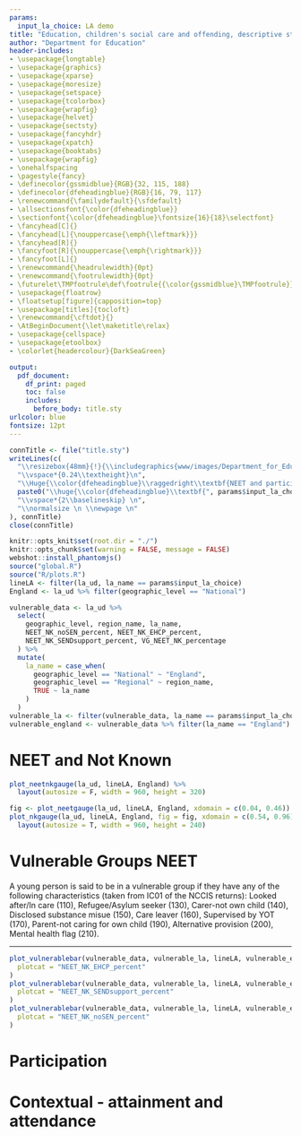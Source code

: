 ```yaml
---
params:
  input_la_choice: LA demo
title: "Education, children's social care and offending, descriptive statistics: a focus on `r params$input_la_choice`"
author: "Department for Education"
header-includes:
- \usepackage{longtable}
- \usepackage{graphics}
- \usepackage{xparse}
- \usepackage{moresize}
- \usepackage{setspace}
- \usepackage{tcolorbox}
- \usepackage{wrapfig}
- \usepackage{helvet}
- \usepackage{sectsty}
- \usepackage{fancyhdr}
- \usepackage{xpatch}
- \usepackage{booktabs}
- \usepackage{wrapfig}
- \onehalfspacing
- \pagestyle{fancy}
- \definecolor{gssmidblue}{RGB}{32, 115, 188}
- \definecolor{dfeheadingblue}{RGB}{16, 79, 117}
- \renewcommand{\familydefault}{\sfdefault}
- \allsectionsfont{\color{dfeheadingblue}}
- \sectionfont{\color{dfeheadingblue}\fontsize{16}{18}\selectfont}
- \fancyhead[C]{}
- \fancyhead[L]{\nouppercase{\emph{\leftmark}}}
- \fancyhead[R]{}
- \fancyfoot[R]{\nouppercase{\emph{\rightmark}}}
- \fancyfoot[L]{}
- \renewcommand{\headrulewidth}{0pt}
- \renewcommand{\footrulewidth}{0pt}
- \futurelet\TMPfootrule\def\footrule{{\color{gssmidblue}\TMPfootrule}}
- \usepackage{floatrow}
- \floatsetup[figure]{capposition=top}
- \usepackage[titles]{tocloft}
- \renewcommand{\cftdot}{}
- \AtBeginDocument{\let\maketitle\relax}
- \usepackage{cellspace}
- \usepackage{etoolbox}
- \colorlet{headercolour}{DarkSeaGreen}

output:
  pdf_document:
    df_print: paged
    toc: false
    includes:
      before_body: title.sty
urlcolor: blue
fontsize: 12pt
---
```


```r
connTitle <- file("title.sty")
writeLines(c(
  "\\resizebox{48mm}{!}{\\includegraphics{www/images/Department_for_Education.png}}\n",
  "\\vspace*{0.24\\textheight}\n",
  "\\Huge{\\color{dfeheadingblue}\\raggedright\\textbf{NEET and participation LA scorecard}} \n",
  paste0("\\huge{\\color{dfeheadingblue}\\textbf{", params$input_la_choice, "}}"),
  "\\vspace*{2\\baselineskip} \n",
  "\\normalsize \n \\newpage \n"
), connTitle)
close(connTitle)
```


```r
knitr::opts_knit$set(root.dir = "./")
knitr::opts_chunk$set(warning = FALSE, message = FALSE)
webshot::install_phantomjs()
source("global.R")
source("R/plots.R")
lineLA <- filter(la_ud, la_name == params$input_la_choice)
England <- la_ud %>% filter(geographic_level == "National")

vulnerable_data <- la_ud %>%
  select(
    geographic_level, region_name, la_name,
    NEET_NK_noSEN_percent, NEET_NK_EHCP_percent,
    NEET_NK_SENDsupport_percent, VG_NEET_NK_percentage
  ) %>%
  mutate(
    la_name = case_when(
      geographic_level == "National" ~ "England",
      geographic_level == "Regional" ~ region_name,
      TRUE ~ la_name
    )
  )
vulnerable_la <- filter(vulnerable_data, la_name == params$input_la_choice)
vulnerable_england <- vulnerable_data %>% filter(la_name == "England")
```

# NEET and Not Known

```r
plot_neetnkgauge(la_ud, lineLA, England) %>%
  layout(autosize = F, width = 960, height = 320)
```


```r
fig <- plot_neetgauge(la_ud, lineLA, England, xdomain = c(0.04, 0.46))
plot_nkgauge(la_ud, lineLA, England, fig = fig, xdomain = c(0.54, 0.96)) %>%
  layout(autosize = T, width = 960, height = 240)
```


# Vulnerable Groups NEET

\begin{wrapfigure}{l}{0.56\textwidth}
```r
plot_vulnerablebar(vulnerable_data, vulnerable_la, lineLA, vulnerable_england,
  plotcat = "VG_NEET_NK_percentage"
)
```
\end{wrapfigure}

A young person is said to be in a vulnerable group if they have any of the following characteristics (taken from IC01 of the NCCIS returns): Looked after/In care (110), Refugee/Asylum seeker (130), Carer-not own child (140), Disclosed substance misue (150), Care leaver (160), Supervised by YOT (170), Parent-not caring for own child (190), Alternative provision (200), Mental health flag (210).

---

```r
plot_vulnerablebar(vulnerable_data, vulnerable_la, lineLA, vulnerable_england,
  plotcat = "NEET_NK_EHCP_percent"
)
plot_vulnerablebar(vulnerable_data, vulnerable_la, lineLA, vulnerable_england,
  plotcat = "NEET_NK_SENDsupport_percent"
)
plot_vulnerablebar(vulnerable_data, vulnerable_la, lineLA, vulnerable_england,
  plotcat = "NEET_NK_noSEN_percent"
)
```


# Participation

# Contextual - attainment and attendance



